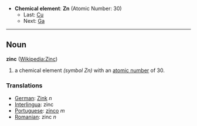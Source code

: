 *'''Chemical element''': '''Zn''' (Atomic Number: 30)
**Last: [[Copper|Cu]]
**Next: [[Gallium|Ga]]
----
== Noun ==
'''zinc''' ([[en:Zinc|Wikipedia:Zinc]])

# a chemical element ''(symbol Zn)'' with an [[atomic number]] of 30.

===Translations===
*[[German]]: [[Zink]] ''n''
*[[Interlingua]]: zinc
*[[Portuguese]]: [[zinco]] ''m''
*[[Romanian]]: zinc ''n''